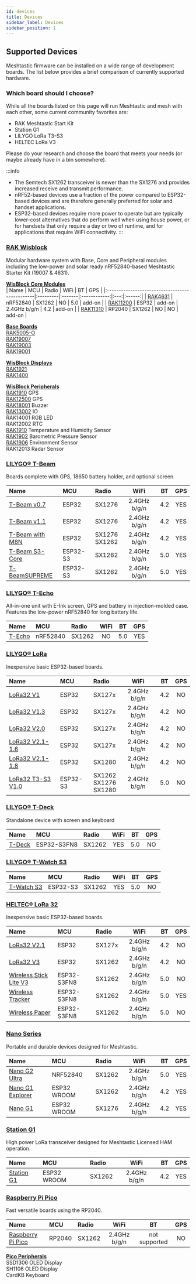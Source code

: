 ```yaml
---
id: devices
title: Devices
sidebar_label: Devices
sidebar_position: 1
---
```


## Supported Devices
Meshtastic firmware can be installed on a wide range of development boards. The list below provides a brief comparison of currently supported hardware.

### Which board should I choose?

While all the boards listed on this page will run Meshtastic and mesh with each other, some current community favorites are:
- RAK Meshtastic Start Kit
- Station G1
- LILYGO LoRa T3-S3
- HELTEC LoRa V3

Please do your research and choose the board that meets your needs (or maybe already have in a bin somewhere).

:::info
- The Semtech SX1262 transceiver is newer than the SX1276 and provides increased receive and transmit performance.
- nRF52-based devices use a fraction of the power compared to ESP32-based devices and are therefore generally preferred for solar and handset applications.
- ESP32-based devices require more power to operate but are typically lower-cost alternatives that do perform well when using house power, or for handsets that only require a day or two of runtime, and for applications that require WiFi connectivity.
:::

### [RAK Wisblock](./rak/)
Modular hardware system with Base, Core and Peripheral modules including the low-power and solar ready nRF52840-based Meshtastic Starter Kit (19007 & 4631).

[**WisBlock Core Modules**](./rak/core-module/)<br/>
| Name                                           | MCU      | Radio  |     WiFi     | BT  |  GPS   |
|:-----------------------------------------------|:---------|:-------|:------------:|:---:|:------:|
| [RAK4631](./rak/core-module?rakcore=RAK4631)   | nRF52840 | SX1262 |      NO      | 5.0 | add-on |
| [RAK11200](./rak/core-module?rakcore=RAK11200) | ESP32    | add-on | 2.4GHz b/g/n | 4.2 | add-on |
| [RAK11310](./rak/core-module?rakcore=RAK11310) | RP2040   | SX1262 |      NO      | NO  | add-on |

[**Base Boards**](./rak/base-board/)<br/>
[RAK5005-O](./rak/base-board?rakbase=RAK5005-O)<br/>
[RAK19007](./rak/base-board?rakbase=RAK19007)<br/>
[RAK19003](./rak/base-board?rakbase=RAK19003)<br/>
[RAK19001](./rak/base-board?rakbase=RAK19001)<br/>

[**WisBlock Displays**](./rak/screens/)<br/>
[RAK1921](./rak/screens?rakscreens=OLED)<br/>
[RAK1400](./rak/screens?rakscreens=E-Ink)<br/>

[**WisBlock Peripherals**](./rak/peripherals/)<br/>
[RAK1910](./rak/peripherals?rakmodules=GPS) GPS<br/>
[RAK12500](./rak/peripherals?rakmodules=GPS) GPS<br/>
[RAK18001](./rak/peripherals?rakmodules=Buzzer) Buzzer<br/>
[RAK13002](./rak/peripherals?rakmodules=IO) IO<br/>
RAK14001 RGB LED<br/>
RAK12002 RTC<br/>
[RAK1910](./rak/peripherals?rakmodules=Sensors&sensors=RAK1901) Temperature and Humidity Sensor<br/>
[RAK1902](./rak/peripherals?rakmodules=Sensors&sensors=RAK1902) Barometric Pressure Sensor<br/>
[RAK1906](./rak/peripherals?rakmodules=Sensors&sensors=RAK1906) Environment Sensor<br/>
RAK12013 Radar Sensor<br/>

### [LILYGO® T-Beam](./tbeam/)
Boards complete with GPS, 18650 battery holder, and optional screen.

| Name                                     | MCU      | Radio             |     WiFi     | BT  | GPS |
|:-----------------------------------------|:---------|:------------------|:------------:|:---:|:---:|
| [T-Beam v0.7](./tbeam/?t-beam=0.7)       | ESP32    | SX1276            | 2.4GHz b/g/n | 4.2 | YES |
| [T-Beam v1.1](./tbeam/?t-beam=1.1)       | ESP32    | SX1276            | 2.4GHz b/g/n | 4.2 | YES |
| [T-Beam with M8N](./tbeam/?t-beam=m8n)   | ESP32    | SX1276<br/>SX1262 | 2.4GHz b/g/n | 4.2 | YES |
| [T-Beam S3-Core](./tbeam/?t-beam=s3core) | ESP32-S3 | SX1262            | 2.4GHz b/g/n | 5.0 | YES |
| [T-BeamSUPREME](./tbeam/?t-beam=supreme) | ESP32-S3 | SX1262            | 2.4GHz b/g/n | 5.0 | YES |

### [LILYGO® T-Echo](./techo/)
All-in-one unit with E-Ink screen, GPS and battery in injection-molded case.  Features the low-power nRF52840 for long battery life.

| Name               | MCU      | Radio  | WiFi | BT  | GPS |
|:-------------------|:---------|:-------|:----:|:---:|:---:|
| [T-Echo](./techo/) | nRF52840 | SX1262 |  NO  | 5.0 | YES |

### [LILYGO® LoRa](./lora/)
Inexpensive basic ESP32-based boards.

| Name                                       | MCU      | Radio                        |     WiFi     | BT  | GPS |
|:-------------------------------------------|:---------|:-----------------------------|:------------:|:---:|:---:|
| [LoRa32 V1](./lora/?t-lora=v1)             | ESP32    | SX127x                       | 2.4GHz b/g/n | 4.2 | NO  |
| [LoRa32 V1.3](./lora/?t-lora=v1.3)         | ESP32    | SX127x                       | 2.4GHz b/g/n | 4.2 | NO  |
| [LoRa32 V2.0](./lora/?t-lora=v2.0)         | ESP32    | SX127x                       | 2.4GHz b/g/n | 4.2 | NO  |
| [LoRa32 V2.1-1.6](./lora/?t-lora=v2.1)     | ESP32    | SX127x                       | 2.4GHz b/g/n | 4.2 | NO  |
| [LoRa32 V2.1-1.8](./lora/?t-lora=v2.1-1.8) | ESP32    | SX1280                       | 2.4GHz b/g/n | 4.2 | NO  |
| [LoRa32 T3-S3 V1.0](./lora/?t-lora=S3-v1)  | ESP32-S3 | SX1262<br/>SX1276<br/>SX1280 | 2.4GHz b/g/n | 5.0 | NO  |

### [LILYGO® T-Deck](./tdeck/)
Standalone device with screen and keyboard

| Name               | MCU         | Radio  | WiFi | BT  | GPS |
|:-------------------|:------------|:-------|:----:|:---:|:---:|
| [T-Deck](./tdeck/) | ESP32-S3FN8 | SX1262 | YES  | 5.0 | NO  |

### [LILYGO® T-Watch S3](./twatch/)

| Name                    | MCU      | Radio  | WiFi | BT  | GPS |
|:------------------------|:---------|:-------|:----:|:---:|:---:|
| [T-Watch S3](./twatch/) | ESP32-S3 | SX1262 | YES  | 5.0 | NO  |

### [HELTEC® LoRa 32](./heltec/)
Inexpensive basic ESP32-based boards.

| Name                                                              | MCU         | Radio  |     WiFi     | BT  | GPS |
|:------------------------------------------------------------------|:------------|:-------|:------------:|:---:|:---:|
| [LoRa32 V2.1](./heltec/?heltec=v2.1)                              | ESP32       | SX127x | 2.4GHz b/g/n | 4.2 | NO  |
| [LoRa32 V3](./heltec/?heltec=v23)                                 | ESP32       | SX1262 | 2.4GHz b/g/n | 4.2 | NO  |
| [Wireless Stick Lite V3](./heltec/?heltec=Wireless+Stick+Lite+V3) | ESP32-S3FN8 | SX1262 | 2.4GHz b/g/n | 5.0 | NO  |
| [Wireless Tracker](./heltec/?heltec=tracker)                      | ESP32-S3FN8 | SX1262 | 2.4GHz b/g/n | 5.0 | YES |
| [Wireless Paper](./heltec/?heltec=paper)                          | ESP32-S3FN8 | SX1262 | 2.4GHz b/g/n | 5.0 | NO  |

### [Nano Series](./nano/)
Portable and durable devices designed for Meshtastic.

| Name                                         | MCU         | Radio  |     WiFi     | BT  | GPS |
|:---------------------------------------------|:------------|:-------|:------------:|:---:|:---:|
| [Nano G2 Ultra](./nano/?nano-series=g2)      | NRF52840    | SX1262 | 2.4GHz b/g/n | 5.0 | YES |
| [Nano G1 Explorer](./nano/?nano-series=g1-e) | ESP32 WROOM | SX1262 | 2.4GHz b/g/n | 4.2 | YES |
| [Nano G1](./nano/?nano-series=g1)            | ESP32 WROOM | SX1276 | 2.4GHz b/g/n | 4.2 | YES |

### [Station G1](./station-g1/)
High power LoRa transceiver designed for Meshtastic Licensed HAM operation.

| Name                        | MCU         | Radio  |     WiFi     | BT  | GPS |
|:----------------------------|:------------|:-------|:------------:|:---:|:---:|
| [Station G1](./station-g1/) | ESP32 WROOM | SX1262 | 2.4GHz b/g/n | 4.2 | YES |

### [Raspberry Pi Pico](./raspberry-pi/)
Fast versatile boards using the RP2040.

| Name                                 | MCU    | Radio  |     WiFi     |      BT       | GPS |
|:-------------------------------------|:-------|:-------|:------------:|:-------------:|:---:|
| [Raspberry Pi Pico](./raspberry-pi/) | RP2040 | SX1262 | 2.4GHz b/g/n | not supported | NO  |

[**Pico Peripherals**](./raspberry-pi/peripherals/)<br/>
SSD1306 OLED Display<br/>
SH1106 OLED Display<br/>
CardKB Keyboard<br/>
